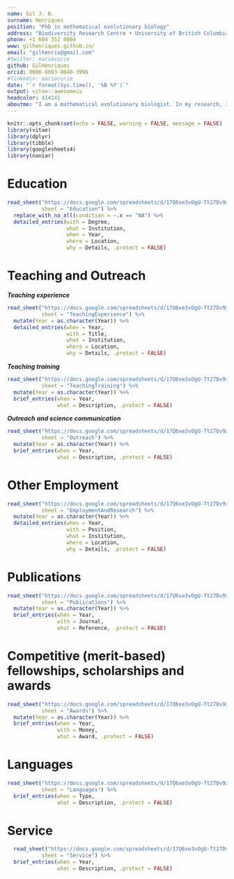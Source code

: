 ```yaml
---
name: Gil J. B.
surname: Henriques
position: "PhD in mathematical evolutionary biology"
address: "Biodiversity Research Centre • University of British Columbia, Vancouver"
phone: +1 604 352 0004
www: gilhenriques.github.io/
email: "gilhenris@gmail.com"
#twitter: mariecurie
github: GilHenriques
orcid: 0000-0003-0040-3996
#linkedin: mariecurie
date: "`r format(Sys.time(), '%B %Y')`"
output: vitae::awesomecv
headcolor: 414141
aboutme: "I am a mathematical evolutionary biologist. In my research, I use analytical and numerical modeling, computer simulations, and data analysis. I am proficient in the **R** programming language and familiar with **Mathematica**, **Matlab**, and **C++**. Some of my interests include: evolutionary game theory, science communication and teaching, and data visualization."
---
```


```r
knitr::opts_chunk$set(echo = FALSE, warning = FALSE, message = FALSE)
library(vitae)
library(dplyr)
library(tibble)
library(googlesheets4)
library(naniar)
```

# Education
```r
read_sheet("https://docs.google.com/spreadsheets/d/17Q6xe3vOgU-Tt27Dv9xYBss2BLTEDe5HPXOGbpkRSjI/edit#gid=0",
           sheet = "Education") %>%
  replace_with_na_all(condition = ~.x == "NA") %>%
  detailed_entries(with = Degree, 
                   what = Institution, 
                   when = Year, 
                   where = Location, 
                   why = Details, .protect = FALSE)
```

# Teaching and Outreach
***Teaching experience***
```r
read_sheet("https://docs.google.com/spreadsheets/d/17Q6xe3vOgU-Tt27Dv9xYBss2BLTEDe5HPXOGbpkRSjI/edit#gid=0",
           sheet = "TeachingExperience") %>%
  mutate(Year = as.character(Year)) %>% 
  detailed_entries(when = Year, 
                   with = Title, 
                   what = Institution, 
                   where = Location, 
                   why = Details, .protect = FALSE)
```

***Teaching training***
```r
read_sheet("https://docs.google.com/spreadsheets/d/17Q6xe3vOgU-Tt27Dv9xYBss2BLTEDe5HPXOGbpkRSjI/edit#gid=0",
           sheet = "TeachingTraining") %>%
  mutate(Year = as.character(Year)) %>% 
  brief_entries(when = Year,  
                what = Description, .protect = FALSE)
```

***Outreach and science communication***
```r
read_sheet("https://docs.google.com/spreadsheets/d/17Q6xe3vOgU-Tt27Dv9xYBss2BLTEDe5HPXOGbpkRSjI/edit#gid=0",
           sheet = "Outreach") %>%
  mutate(Year = as.character(Year)) %>% 
  brief_entries(when = Year,  
                what = Description, .protect = FALSE)
```

\pagebreak

# Other Employment
```r
read_sheet("https://docs.google.com/spreadsheets/d/17Q6xe3vOgU-Tt27Dv9xYBss2BLTEDe5HPXOGbpkRSjI/edit#gid=0",
           sheet = "EmploymentAndResearch") %>%
  mutate(Year = as.character(Year)) %>% 
  detailed_entries(when = Year, 
                   with = Position, 
                   what = Institution, 
                   where = Location, 
                   why = Details, .protect = FALSE)
```

# Publications
```r
read_sheet("https://docs.google.com/spreadsheets/d/17Q6xe3vOgU-Tt27Dv9xYBss2BLTEDe5HPXOGbpkRSjI/edit#gid=0",
           sheet = "Publications") %>%
  mutate(Year = as.character(Year)) %>% 
  brief_entries(when = Year, 
                with = Journal, 
                what = Reference, .protect = FALSE)
```

# Competitive (merit-based) fellowships, scholarships and awards
```r
read_sheet("https://docs.google.com/spreadsheets/d/17Q6xe3vOgU-Tt27Dv9xYBss2BLTEDe5HPXOGbpkRSjI/edit#gid=0",
           sheet = "Awards") %>%
  mutate(Year = as.character(Year)) %>% 
  brief_entries(when = Year, 
                with = Money, 
                what = Award, .protect = FALSE)
```

# Languages
```r
read_sheet("https://docs.google.com/spreadsheets/d/17Q6xe3vOgU-Tt27Dv9xYBss2BLTEDe5HPXOGbpkRSjI/edit#gid=0",
           sheet = "Languages") %>%
  brief_entries(when = Type, 
                what = Description, .protect = FALSE)
```

# Service
```r
  read_sheet("https://docs.google.com/spreadsheets/d/17Q6xe3vOgU-Tt27Dv9xYBss2BLTEDe5HPXOGbpkRSjI/edit#gid=0",
           sheet = "Service") %>%
  brief_entries(when = Year, 
                what = Description, .protect = FALSE)
```
